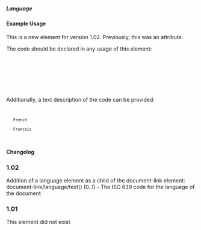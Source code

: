 ===== Language ===== 
{{for revison 1.02}}

==== Example Usage ====

This is a new element for version 1.02.  Previously, this was an attribute.

The code should be declared in any usage of this element:

<code xml>
    <language code="en" />
    <language code="fr" />
</code>

Additionally, a text description of the code can be provided:

<code xml>
    <language code="fr" xml:lang="en">French</language>
    <language code="fr" xml:lang="fr">Francais</language>
</code>

==== Changelog ====
===1.02===
Addition of a language element as a child of the document-link element: document-link/language/text() (0..1) - The ISO 639 code for the language of the document
===1.01===
This element did not exist
